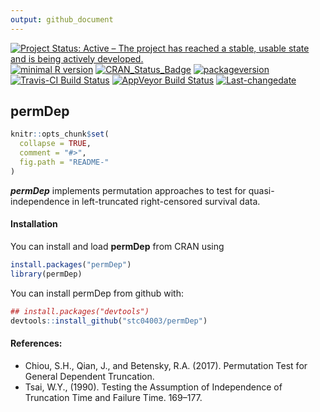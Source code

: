 ```yaml
---
output: github_document
---
```


[![Project Status: Active – The project has reached a stable, usable state and is being actively developed.](http://www.repostatus.org/badges/latest/active.svg)](http://www.repostatus.org/#active)
[![minimal R version](https://img.shields.io/badge/R%3E%3D-3.4.0-6666ff.svg)](https://cran.r-project.org/)
[![CRAN_Status_Badge](http://www.r-pkg.org/badges/version/permDep)](https://cran.r-project.org/package=permDep)
[![packageversion](https://img.shields.io/badge/Package%20version-1.0.2-orange.svg?style=flat-square)](commits/master)
[![Travis-CI Build Status](https://travis-ci.org/stc04003/permDep.svg?branch=master)](https://travis-ci.org/stc04003/permDep)
[![AppVeyor Build Status](https://ci.appveyor.com/api/projects/status/github/stc04003/permDep?branch=master&svg=true)](https://ci.appveyor.com/project/stc04003/permDep)
[![Last-changedate](https://img.shields.io/badge/last%20change-`r gsub('-', '--', Sys.Date())`-yellowgreen.svg)](/commits/master)
 
## **permDep**

<!-- README.md is generated from README.Rmd. Please edit that file -->

```r
knitr::opts_chunk$set(
  collapse = TRUE,
  comment = "#>",
  fig.path = "README-"
)
```

***permDep*** implements permutation approaches to test for quasi-independence in left-truncated right-censored survival data.

#### Installation

You can install and load **permDep** from CRAN using

```r
install.packages("permDep")
library(permDep)
```

You can install permDep from github with:

```r
## install.packages("devtools")
devtools::install_github("stc04003/permDep")
```


#### References:
* Chiou, S.H., Qian, J., and Betensky, R.A. (2017). Permutation Test for General Dependent Truncation. \emph{Techreport}
* Tsai, W.Y., (1990). Testing the Assumption of Independence of Truncation Time and Failure Time. \emph{Biometrika} \bold{77} 169--177.
